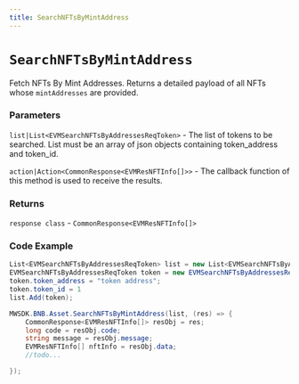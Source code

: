 ```yaml
---
title: SearchNFTsByMintAddress
---
```


# `SearchNFTsByMintAddress`

Fetch NFTs By Mint Addresses. Returns a detailed payload of all NFTs whose `mintAddresses`
are provided.
### Parameters
`list|List<EVMSearchNFTsByAddressesReqToken>` -  The list of tokens to be searched. List must be an array of json objects containing token_address and token_id.

`action|Action<CommonResponse<EVMResNFTInfo[]>>` - The callback function of this method is used to receive the results.

### Returns
`response class` - `CommonResponse<EVMResNFTInfo[]>`

### Code Example
```csharp
List<EVMSearchNFTsByAddressesReqToken> list = new List<EVMSearchNFTsByAddressesReqToken>();
EVMSearchNFTsByAddressesReqToken token = new EVMSearchNFTsByAddressesReqToken();
token.token_address = "token address";
token.token_id = 1
list.Add(token);

MWSDK.BNB.Asset.SearchNFTsByMintAddress(list, (res) => {
    CommonResponse<EVMResNFTInfo[]> resObj = res;
    long code = resObj.code;
    string message = resObj.message;
    EVMResNFTInfo[] nftInfo = resObj.data;
    //todo...

});
```